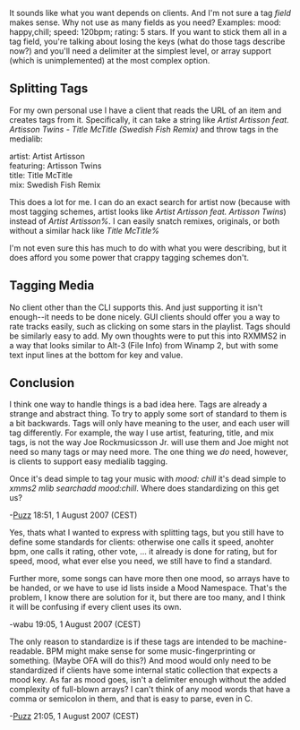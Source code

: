 It sounds like what you want depends on clients. And I'm not sure a tag ''field'' makes sense. Why not use as many fields as you need? Examples: mood: happy,chill; speed: 120bpm; rating: 5 stars. If you want to stick them all in a tag field, you're talking about losing the keys (what do those tags describe now?) and you'll need a delimiter at the simplest level, or array support (which is unimplemented) at the most complex option.

==Splitting Tags==
For my own personal use I have a client that reads the URL of an item and creates tags from it. Specifically, it can take a string like ''Artist Artisson feat. Artisson Twins - Title McTitle (Swedish Fish Remix)'' and throw tags in the medialib:
;artist: Artist Artisson
;featuring: Artisson Twins
;title: Title McTitle
;mix: Swedish Fish Remix

This does a lot for me. I can do an exact search for artist now (because with most tagging schemes, artist looks like ''Artist Artisson feat. Artisson Twins'') instead of ''Artist Artisson%''. I can easily snatch remixes, originals, or both without a similar hack like ''Title McTitle%''

I'm not even sure this has much to do with what you were describing, but it does afford you some power that crappy tagging schemes don't.

==Tagging Media==
No client other than the CLI supports this. And just supporting it isn't enough--it needs to be done nicely. GUI clients should offer you a way to rate tracks easily, such as clicking on some stars in the playlist. Tags should be similarly easy to add. My own thoughts were to put this into RXMMS2 in a way that looks similar to Alt-3 (File Info) from Winamp 2, but with some text input lines at the bottom for key and value.

==Conclusion==
I think one way to handle things is a bad idea here. Tags are already a strange and abstract thing. To try to apply some sort of standard to them is a bit backwards. Tags will only have meaning to the user, and each user will tag differently. For example, the way I use artist, featuring, title, and mix tags, is not the way Joe Rockmusicsson Jr. will use them and Joe might not need so many tags or may need more. The one thing we ''do'' need, however, is clients to support easy medialib tagging.

Once it's dead simple to tag your music with ''mood: chill'' it's dead simple to ''xmms2 mlib searchadd mood:chill''. Where does standardizing on this get us?

-[[User:Puzzles|Puzz]] 18:51, 1 August 2007 (CEST)


Yes, thats what I wanted to express with splitting tags, but you still have to define some standards for clients: otherwise one calls it speed, anohter bpm, one calls it rating, other vote, ... it already is done for rating, but for speed, mood, what ever else you need, we still have to find a standard.

Further more, some songs can have more then one mood, so arrays have to be handed, or we have to use id lists inside a Mood Namespace. That's the problem, I know there are solution for it, but there are too many, and I think it will be confusing if every client uses its own.


-wabu 19:05, 1 August 2007 (CEST)

The only reason to standardize is if these tags are intended to be machine-readable. BPM might make sense for some music-fingerprinting or something. (Maybe OFA will do this?) And mood would only need to be standardized if clients have some internal static collection that expects a mood key. As far as mood goes, isn't a delimiter enough without the added complexity of full-blown arrays? I can't think of any mood words that have a comma or semicolon in them, and that is easy to parse, even in C.

-[[User:Puzzles|Puzz]] 21:05, 1 August 2007 (CEST)